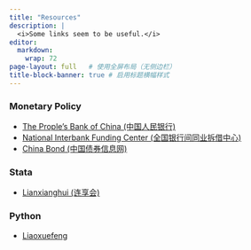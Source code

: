 ```yaml
---
title: "Resources"
description: |
  <i>Some links seem to be useful.</i>
editor: 
  markdown: 
    wrap: 72
page-layout: full   # 使用全屏布局（无侧边栏）
title-block-banner: true # 启用标题横幅样式
---
```




### Monetary Policy

  - [The Prople's Bank of China (中国人民银行)](http://www.pbc.gov.cn/rmyh/105145/index.html)
  - [National Interbank Funding Center (全国银行间同业拆借中心)](https://www.chinamoney.org.cn/)
  - [China Bond (中国债券信息网)](https://yield.chinabond.com.cn/)  


### Stata

  - [Lianxianghui (连享会)](https://www.lianxh.cn/blogs/all.html)


### Python

  - [Liaoxuefeng](https://liaoxuefeng.com/books/python/introduction/index.html)  